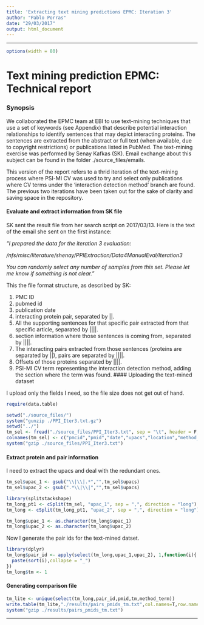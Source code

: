 ```yaml
---
title: 'Extracting text mining predictions EPMC: Iteration 3'
author: "Pablo Porras"
date: "29/03/2017"
output: html_document
---
```


---
```r
options(width = 80)
```
Text mining prediction EPMC: Technical report
========================================================

### Synopsis

We collaborated the EPMC team at EBI to use text-mining techniques that use a set of keywords (see Appendix) that describe potential interaction relationships to identify sentences that may depict interacting proteins. The sentences are extracted from the abstract or full text (when available, due to copyright restrictions) or publications listed in PubMed. The text-mining exercise was performed by Senay Kafkas (SK). Email exchange about this subject can be found in the folder ./source_files/emails. 

This version of the report refers to a thrid iteration of the text-mining process where PSI-MI CV was used to try and select only publications where CV terms under the 'interaction detection method' branch are found. The previous two iterations have been taken out for the sake of clarity and saving space in the repository. 

#### Evaluate and extract information from SK file

SK sent the result file from her search script on 2017/03/13. Here is the text of the email she sent on the first instance:  

*"I prepared the data for the iteration 3 evaluation:*

*/nfs/misc/literature/shenay/PPIExtraction/Data4ManualEval/Iteration3*


*You can randomly select any number of samples from this set. Please let me know if something is not clear."*

This the file format structure, as described by SK:

  1. PMC ID
  2. pubmed id
  3. publication date
  4. interacting protein pair, separated by ||. 
  5. All the supporting sentences for that specific pair extracted from that specific article, separated by ||||.
  6. section information where those sentences is coming from, separated by ||||.
  7. The interacting pairs extracted from those sentences (proteins are separated by ||), pairs are separated by ||||.
  8. Offsets of those proteins separated by ||||.
  9. PSI-MI CV term representing the interaction detection method, adding the section where the term was found. 
#### Uploading the text-mined dataset

I upload only the fields I need, so the file size does not get out of hand. 

```r
require(data.table)

setwd("./source_files/")
system("gunzip ./PPI_Iter3.txt.gz")
setwd("../")
tm_sel <- fread("./source_files/PPI_Iter3.txt", sep = "\t", header = F, drop=c(5,7,8),data.table = T)
colnames(tm_sel) <- c("pmcid","pmid","date","upacs","location","method_term")
system("gzip ./source_files/PPI_Iter3.txt")
```

#### Extract protein and pair information

I need to extract the upacs and deal with the redundant ones. 
```r
tm_sel$upac_1 <- gsub("\\|\\|.*","",tm_sel$upacs)
tm_sel$upac_2 <- gsub(".*\\|\\|","",tm_sel$upacs)

library(splitstackshape)
tm_long_pt1 <- cSplit(tm_sel, "upac_1", sep = ",", direction = "long")
tm_long <- cSplit(tm_long_pt1, "upac_2", sep = ",", direction = "long")

tm_long$upac_1 <- as.character(tm_long$upac_1)
tm_long$upac_2 <- as.character(tm_long$upac_2)
```

Now I generate the pair ids for the text-mined datset.

```r
library(dplyr)
tm_long$pair_id <- apply(select(tm_long,upac_1,upac_2), 1,function(i){
  paste(sort(i),collapse = "_")
})
tm_long$tm <- 1
```

#### Generating comparison file

```r
tm_lite <- unique(select(tm_long,pair_id,pmid,tm,method_term))
write.table(tm_lite,"./results/pairs_pmids_tm.txt",col.names=T,row.names=F,quote=F,sep="\t")
system("gzip ./results/pairs_pmids_tm.txt")
```

************************************************************